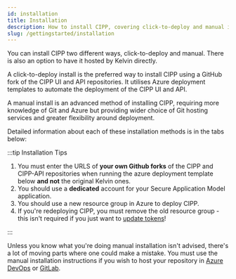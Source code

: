 ```yaml
---
id: installation
title: Installation
description: How to install CIPP, covering click-to-deploy and manual installs.
slug: /gettingstarted/installation
---
```




You can install CIPP two different ways, click-to-deploy and manual.  There is also an option to have it hosted by Kelvin directly.


A click-to-deploy install is the preferred way to install CIPP using a GitHub fork of the CIPP UI and API repositories. It utilises Azure deployment templates to automate the deployment of the CIPP UI and API.

A manual install is an advanced method of installing CIPP, requiring more knowledge of Git and Azure but providing wider choice of Git hosting services and greater flexibility around deployment.

Detailed information about each of these installation methods is in the tabs below:

:::tip Installation Tips

1. You must enter the URLS of **your own Github forks** of the CIPP and CIPP-API repositories when running the azure deployment template below **and not** the original Kelvin ones.
1. You should use a **dedicated** account for your Secure Application Model application.
1. You should use a new resource group in Azure to deploy CIPP.
1. If you're redeploying CIPP, you must remove the old resource group - this isn't required if you just want to [update tokens](/docs/general/troubleshooting/#refresh-secure-application--model-tokens)!

:::

Unless you know what you're doing manual installation isn't advised, there's a lot of moving parts where one could make a mistake. You must use the manual installation instructions if you wish to host your repository in [Azure DevOps](https://dev.azure.com) or [GitLab](https://www.gitlab.com).

<Tabs>
  <TabItem value="click-to-deploy" label="Click to Deploy" default>
    <ClickToDeploy />
  </TabItem>
  <TabItem value="manual" label="Manual">
    <Manual />
  </TabItem>
</Tabs>
